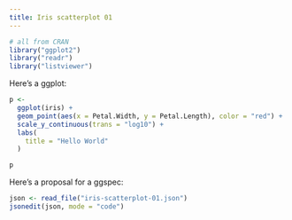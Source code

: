 ```yaml
---
title: Iris scatterplot 01
---
```



```r
# all from CRAN
library("ggplot2")
library("readr")
library("listviewer")
```

Here's a ggplot:

```r
p <-
  ggplot(iris) +
  geom_point(aes(x = Petal.Width, y = Petal.Length), color = "red") + 
  scale_y_continuous(trans = "log10") + 
  labs(
    title = "Hello World"
  )

p
```

Here's a proposal for a ggspec:

```r
json <- read_file("iris-scatterplot-01.json")
jsonedit(json, mode = "code")
```

